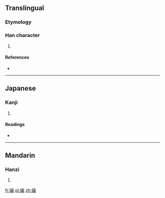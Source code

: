 {{also|嫿}}
==Translingual==

===Etymology===
{{Han simp|嫿|f=畫|t=画}}

===Han character===
{{Han char|rn=38|rad=女|as=08|sn=11|four=|canj=女一山田 (VMUW)}}

# {{defn|Han|sort=女08}}

====References====
* {{Han ref|kx=0265.281|hdz=21056.110|uh=5A73|ud=23155}}

----

==Japanese==

===Kanji===
{{ja-kanji|grade=|rs=女08}}

# {{defn|Japanese|sort=女08}}

====Readings====
* {{ja-readings|on=[[かく]] (kaku), [[ぎゃく]] (gyaku)|kun=[[しとやか]] (shitoyaka), [[みめよい]] (mimeyoi)}}

----

==Mandarin==

===Hanzi===
{{cmn-hanzi|tra=嫿|pin=[[huà]] ([[hua4]])|wg=hua<sup>4</sup>}}

# {{defn|Mandarin|sort=女08}}

[[fr:婳]]
[[pl:婳]]
[[zh:婳]]